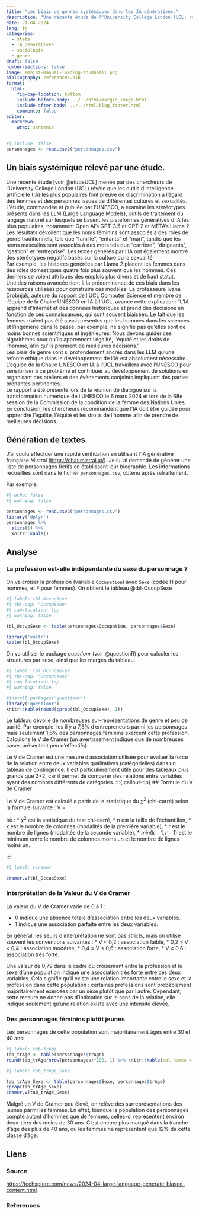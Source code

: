 ```yaml
---
title: "Les biais de genres systémiques dans les IA génératives."
description: "Une récente étude de l'University College London (UCL) révèle que les outils d'intelligence artificielle (IA) les plus populaires font preuve de discrimination à l'égard des femmes et des personnes issues de différentes cultures et sexualités."
date: 21-04-2024
lang: fr
categories: 
  - stats
  - IA generatives
  - sociologie
  - genre
draft: false
number-sections: false
image: emnist-manual-loading-thumbnail.png
bibliography: references.bib
format:
  html:
    fig-cap-location: bottom
    include-before-body: ../../html/margin_image.html
    include-after-body: ../../html/blog_footer.html
    comments: false
editor: 
  markdown: 
    wrap: sentence
---
```


```r
#| include: false
personnages <- read.csv2("personnages.csv")
```

## Un biais systémique relevé par une étude.

Une récente étude [voir @etudeUCL] menée par des chercheurs de l'University College London (UCL) révèle que les outils d'intelligence artificielle (IA) les plus populaires font preuve de discrimination à l'égard des femmes et des personnes issues de différentes cultures et sexualités.\
L'étude, commandée et publiée par l'UNESCO, a examiné les stéréotypes présents dans les LLM (Large Language Models), outils de traitement du langage naturel sur lesquels se basent les plateformes génératives d'IA les plus populaires, notamment Open AI's GPT-3.5 et GPT-2 et META's Llama 2.\
Les résultats dévoilent que les noms féminins sont associés à des rôles de genre traditionnels, tels que "famille", "enfants" et "mari", tandis que les noms masculins sont associés à des mots tels que "carrière", "dirigeants", "gestion" et "entreprise".
Les textes générés par l'IA ont également montré des stéréotypes négatifs basés sur la culture ou la sexualité.\
Par exemple, les histoires générées par Llama 2 placent les femmes dans des rôles domestiques quatre fois plus souvent que les hommes.
Ces derniers se voient attribués des emplois plus divers et de haut statut.\
Une des raisons avancée tient à la prédominance de ces biais dans les ressources utilisées pour construire ces modèles.
La professeure Ivana Drobnjak, auteure du rapport de l'UCL Computer Science et membre de l'équipe de la Chaire UNESCO en IA à l'UCL, avance cette explication: "L'IA apprend d'Internet et des données historiques et prend des décisions en fonction de ces connaissances, qui sont souvent biaisées. Le fait que les femmes n'aient pas été aussi présentes que les hommes dans les sciences et l'ingénierie dans le passé, par exemple, ne signifie pas qu'elles sont de moins bonnes scientifiques et ingénieures. Nous devons guider ces algorithmes pour qu'ils apprennent l'égalité, l'équité et les droits de l'homme, afin qu'ils prennent de meilleures décisions."\
Les biais de genre sont si profondément ancrés dans les LLM qu'une refonte éthique dans le développement de l'IA est absolument nécessaire.
L'équipe de la Chaire UNESCO en IA à l'UCL travaillera avec l'UNESCO pour sensibiliser à ce problème et contribuer au développement de solutions en organisant des ateliers et des évènements conjoints impliquant des parties prenantes pertinentes.\
Le rapport a été présenté lors de la réunion de dialogue sur la transformation numérique de l'UNESCO le 6 mars 2024 et lors de la 68e session de la Commission de la condition de la femme des Nations Unies.
En conclusion, les chercheurs recommandent que l'IA doit être guidée pour apprendre l'égalité, l'équité et les droits de l'homme afin de prendre de meilleures décisions.

## Génération de textes

J'ai voulu effectuer une rapide vérification en utilisant l'IA générative française Mistral (<https://chat.mistral.ai/>).
Je lui ai demandé de générer une liste de personnages fictifs en établissant leur biographie.
Les informations recueillies sont dans le fichier `personnages.csv`, obtenu après retraitement.

Par exemple:
```r
#| echo: false
#| warning: false

personnages <- read.csv2("personnages.csv")
library('dplyr')
personnages %>% 
  slice(1) %>% 
  knitr::kable()
```

## Analyse
### La profession est-elle indépendante du sexe du personnage ?
On va croiser la profession (variable `Occupation`) avec `Sexe` (codée H pour hommes, et F pour femmes). On obtient le tableau @tbl-OccupSexe

```r
#| label: tbl-OccupSexe
#| tbl-cap: "OccupSexe"
#| cap-location: top
#| warning: false

tbl_OccupSexe <- table(personnages$Occupation, personnages$Sexe)

library('knitr') 
kable(tbl_OccupSexe)
```

On va utiliser le package *questionr* (voir @questionR) pour calculer les structures par sexe, ainsi que les marges du tableau.

```r
#| label: tbl_OccupSexe2
#| tbl-cap: "OccupSexe2"
#| cap-location: top
#| warning: false

#install.packages("questionr")
library('questionr')
knitr::kable(round(cprop(tbl_OccupSexe), 1))
```

Le tableau dévoile de nombreuses sur-représentations de genre et peu de parité. Par exemple, les il y a 7,3% d'entrepreneurs parmi les personnages mais seulement 1,6% des personnages féminins exercent cette profession. Calculons le V de Cramer (un avertissement indique que de nombreuses cases présentent peu d'effectifs).

Le V de Cramer est une mesure d'association utilisée pour évaluer la force de la relation entre deux variables qualitatives (catégorielles) dans un tableau de contingence. Il est particulièrement utile pour des tableaux plus grands que 2×2, car il permet de comparer des relations entre variables ayant des nombres différents de catégories.
:::{.callout-tip}
## Formule du V de Cramer

Le V de Cramer est calculé à partir de la statistique du $\chi^2$ (chi-carré) selon la formule suivante :
V = \sqrt{\frac{\chi^2}{n \times min(k-1,r-1)}}

où :
* $\chi^2$ est la statistique du test chi-carré,
* n est la taille de l'échantillon,
* k est le nombre de colonnes (modalités de la première variable),
* r est le nombre de lignes (modalités de la seconde variable),
* $min(k−1,r−1)$ est le minimum entre le nombre de colonnes moins un et le nombre de lignes moins un.

:::

```r
#| label: vcramer

cramer.v(tbl_OccupSexe)
```

### Interprétation de la Valeur du V de Cramer

La valeur du V de Cramer varie de 0 à 1 :

* 0 indique une absence totale d'association entre les deux variables.
* 1 indique une association parfaite entre les deux variables.

En général, les seuils d'interprétation ne sont pas stricts, mais on utilise souvent les conventions suivantes :
* V < 0,2 : association faible,
* 0,2 ≤ V < 0,4 : association modérée,
* 0,4 ≤ V < 0,6 : association forte,
* V ≥ 0,6 : association très forte.

Une valeur de 0,79 dans le cadre du croisement entre la profession et le sexe d'une population indique une association très forte entre ces deux variables. Cela signifie qu'il existe une relation importante entre le sexe et la profession dans cette population : certaines professions sont probablement majoritairement exercées par un sexe plutôt que par l'autre. Cependant, cette mesure ne donne pas d'indication sur le sens de la relation, elle indique seulement qu'une relation existe avec une intensité élevée.

### Des personnages féminins plutôt jeunes
Les personnages de cette population sont majoritairement âgés entre 30 et 40 ans:
```r
#| label: tab-trAge
tab_trAge <- table(personnages$trAge)
round(tab_trAge/nrow(personnages)*100, 1) %>% knitr::kable(col.names = c("Âge", "%") )

```

```r
#| label: tab_trAge_Sexe

tab_trAge_Sexe <- table(personnages$Sexe, personnages$trAge)
cprop(tab_trAge_Sexe)
cramer.v(tab_trAge_Sexe)
```
Malgré un V de Cramer peu élevé, on relève des surreprésentations des jeunes parmi les femmes. En effet, bienque la population des personnages compte autant d'hommes que de femmes, celles-ci représentent environ deux-tiers des moins de 30 ans. C'est encore plus marqué dans la tranche d'âge des plus de 40 ans, où les femmes ne représentent que 12% de cette classe d'âge.

## Liens
### Source

<https://techxplore.com/news/2024-04-large-language-generate-biased-content.html>

### References

::: {#refs}

:::
